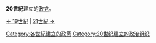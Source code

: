 '''20世紀'''建立的[[政党|政党]]。

[[:Category:19世紀建立的政黨|← 19世紀]] | [[:Category:21世紀建立的政黨|21世紀 →]]
{{Commons category|Political parties established in the 20th century}}

[[Category:各世紀建立的政黨|Category:各世紀建立的政黨]]
[[Category:20世纪建立的政治组织|Category:20世纪建立的政治组织]]